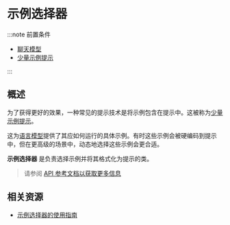 # 示例选择器

:::note 前置条件

- [聊天模型](/docs/concepts/chat_models/)
- [少量示例提示](/docs/concepts/few_shot_prompting/)

:::

## 概述

为了获得更好的效果，一种常见的提示技术是将示例包含在提示中。这被称为[少量示例提示](/docs/concepts/few_shot_prompting/)。

这为[语言模型](/docs/concepts/chat_models/)提供了其应如何运行的具体示例。有时这些示例会被硬编码到提示中，但在更高级的场景中，动态地选择这些示例会更合适。

**示例选择器** 是负责选择示例并将其格式化为提示的类。

> 请参阅 [API 参考文档以获取更多信息](https://v03.api.js.langchain.com/classes/_langchain_core.example_selectors.BaseExampleSelector.html)

## 相关资源

- [示例选择器的使用指南](/docs/how_to/#example-selectors)